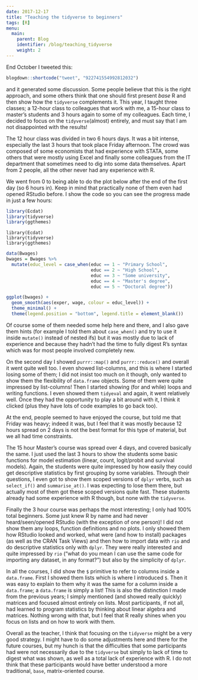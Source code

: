 ```yaml
---
date: 2017-12-17
title: "Teaching the tidyverse to beginners"
tags: [R]
menu:
  main:
    parent: Blog
    identifier: /blog/teaching_tidyverse
    weight: 2
---
```


End October I tweeted this:

```r
blogdown::shortcode("tweet", "922741554992812032")
```

and it generated some discussion. Some people believe that this is the right approach, and some 
others think that one should first present *base* R and then show how the `tidyverse` complements
it. This year, I taught three classes; a 12-hour class to colleagues that work with me, a 15-hour
class to master's students and 3 hours again to some of my colleagues. Each time, I decided to 
focus on the `tidyverse`(almost) entirely, and must say that I am not disappointed with the results!

The 12 hour class was divided in two 6 hours days. It was a bit intense, especially the last 3 hours
that took place Friday afternoon. The crowd was composed of some economists that had experience 
with STATA, some others that were mostly using Excel and finally some colleagues from the IT
department that sometimes need to dig into some data themselves. Apart from 2 people, all the other
never had any experience with R. 

We went from 0 to being able to do the plot below after the end of the first day 
(so 6 hours in). Keep in mind that practically none of them even had opened RStudio before. I
show the code so you can see the progress made in just a few hours:

```r
library(Ecdat)
library(tidyverse)
library(ggthemes)
```

```
library(Ecdat)
library(tidyverse)
library(ggthemes)
```

```r
data(Bwages)
bwages = Bwages %>%
  mutate(educ_level = case_when(educ == 1 ~ "Primary School",
                                educ == 2 ~ "High School",
                                educ == 3 ~ "Some university",
                                educ == 4 ~ "Master's degree",
                                educ == 5 ~ "Doctoral degree"))

ggplot(bwages) +
  geom_smooth(aes(exper, wage, colour = educ_level)) +
  theme_minimal() +
  theme(legend.position = "bottom", legend.title = element_blank())
```

Of course some of them needed some help here and there, and I also gave them hints (for example I told
them about `case_when()` and try to use it inside `mutate()` instead of nested ifs) 
but it was mostly due to lack of experience and because they hadn't had the time to fully digest 
R's syntax which was for most people involved completely new.

On the second day I showed `purrr::map()` and `purrr::reduce()` and overall it went quite well too. 
I even showed list-columns, and this is where I started losing some of them; I did not insist too 
much on it though, only wanted to show them the flexibility of `data.frame` objects. Some of them 
were quite impressed by list-columns! Then I started showing (for and while) loops and writing 
functions. I even showed them `tidyeval` and again, it went relatively well. Once they had the 
opportunity to play a bit around with it, I think it clicked (plus they have lots of code examples 
to go back too).

At the end, people seemed to have enjoyed the course, but told me that Friday was heavy; indeed it 
was, but I feel that it was mostly because 12 hours spread on 2 days is not the best format for this
type of material, but we all had time constraints.

The 15 hour Master's course was spread over 4 days, and covered basically the same. I just
used the last 3 hours to show the students some basic functions for model estimation 
(linear, count, logit/probit and survival models). Again, the students were quite impressed by how 
easily they could get descriptive statistics by first grouping by some variables. Through their 
questions, I even got to show them scoped versions of `dplyr` verbs, such as `select_if()` and
`summarise_at()`. I was expecting to lose them there, but actually most of them got these scoped 
versions quite fast. These students already had some experience with R though, but none with 
the `tidyverse`.

Finally the 3 hour course was perhaps the most interesting; I only had 100% total beginners. Some
just knew R by name and had never heard/seen/opened RStudio (with the exception of one person)!
I did not show them any loops, function definitions and no plots. I only showed them how RStudio 
looked and worked, what were (and how to install) packages (as well as the CRAN Task Views) and 
then how to import data with `rio` and do descriptive statistics only with `dplyr`. They were 
really interested and quite impressed by `rio` ("what do you mean I can use the same code for 
importing any dataset, in any format?") but also by the simplicity of `dplyr`.

In all the courses, I did show the `$` primitive to refer to columns inside a `data.frame`. First I 
showed them lists which is where I introduced `$`. Then it was easy to explain to them why it was 
the same for a column inside a `data.frame`; a `data.frame` is simply a list! This is also the 
distinction I made from the previous years; I simply mentioned (and showed really quickly) matrices
and focused almost entirely on lists. Most participants, if not all, had learned to program 
statistics by thinking about linear algebra and matrices. Nothing wrong with that, but I feel that R
really shines when you focus on lists and on how to work with them.

Overall as the teacher, I think that focusing on the `tidyverse` might be a very good strategy. I
might have to do some adjustments here and there for the future courses, but my hunch is that the
difficulties that some participants had were not necessarily due to the `tidyverse` but simply to 
lack of time to digest what was shown, as well as a total lack of experience with R. 
I do not think that these participants would have better understood a more traditional, `base`,
matrix-oriented course.
